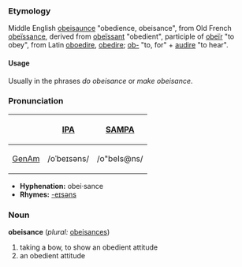 ===Etymology===
Middle English [[obeisaunce]] "obedience, obeisance", from Old French [[obeïssance]], derived from [[obeïssant]] "obedient", participle of [[obeïr]] "to obey", from Latin [[oboedire]], [[obedire]];  [[ob-]] "to, for" + [[audire]] "to hear".

====Usage====
Usually in the phrases ''do obeisance'' or ''make obeisance''.

===Pronunciation===
{| border=1 cellpadding=5
! !! [[w:International Phonetic Alphabet|IPA]] !! [[w:SAMPA|SAMPA]]
|-
! [[GenAm]]
| /oˈbeɪsəns/ || /o"beIs@ns/
|}

*'''Hyphenation:''' obei·sance
*'''Rhymes:''' [[Rhymes:English:-eɪsəns|-eɪsəns]]

===Noun===
'''obeisance''' (''plural:'' [[obeisances]])
# taking a bow, to show an obedient attitude
# an obedient attitude